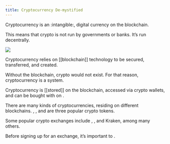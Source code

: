 ```yaml
---
title: Cryptocurrency De-mystified
---
```


Cryptocurrency is an :intangible:, digital currency on the blockchain.

This means that crypto is not run by governments or banks. It’s run decentrally.

![](/assets/3.jpg)

Cryptocurrency relies on \[\[blockchain]] technology to be secured, transferred, and created.

Without the blockchain, crypto would not exist. For that reason, cryptocurrency is a <Nutshell glossaryEntry="content/glossary/peer_to_peer.mdx" children="peer-to-peer (P2P)" /> system.

Cryptocurrency is \[\[stored]] on the blockchain, accessed via crypto wallets, and can be bought with <Nutshell glossaryEntry="content/glossary/fiat.mdx" children="FIAT" /> on <Nutshell glossaryEntry="content/glossary/crypto_exchange.mdx" children="crypto exchanges" />.

There are many kinds of cryptocurrencies, residing on different blockchains. <Nutshell glossaryEntry="content/glossary/bitcoin.mdx" children="Bitcoin" />, <Nutshell glossaryEntry="content/glossary/ethereum.mdx" children="Ethereum" />, and <Nutshell glossaryEntry="content/glossary/solana.mdx" children="Solana" /> are three popular crypto tokens.

Some popular crypto exchanges include <Nutshell glossaryEntry="content/glossary/coinbase.mdx" children="Coinbase" />, <Nutshell glossaryEntry="content/glossary/binance.mdx" children="Binance" />, and Kraken, among many others.

Before signing up for an exchange, it’s important to <Nutshell glossaryEntry="content/glossary/dyor.mdx" children="DYOR" />.
